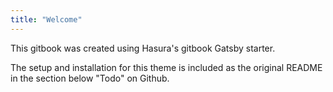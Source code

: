 ```yaml
---
title: "Welcome"
---
```


This gitbook was created using Hasura's gitbook Gatsby starter. 

The setup and installation for this theme is included as the original README in the section below "Todo" on Github.
